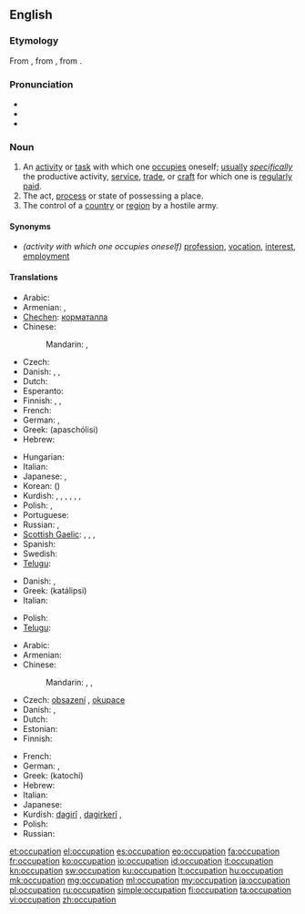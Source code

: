 ==English==

===Etymology===
From {{etyl|enm}} {{term|occupacioun|lang=enm}}, from {{etyl|frm}} {{term|occupation|lang=frm}}, from {{etyl|la}} {{term|occupatio|lang=la}}.

===Pronunciation===
* {{IPA|/ɑkjupe(ɪ)ʃən/}}
* {{audio|en-us-occupation.ogg|Audio (US)}}
* {{rhymes|eɪʃən}}

===Noun===
{{en-noun}}

# An [[activity]] or [[task]] with which one [[occupies]] oneself; [[usually]] ''[[specifically]]'' the productive activity, [[service]], [[trade]], or [[craft]] for which one is [[regularly]] [[paid]].
# The act, [[process]] or state of possessing a place.
# The control of a [[country]] or [[region]] by a hostile army.

====Synonyms====
* ''(activity with which one occupies oneself)'' [[profession]], [[vocation]], [[interest]], [[employment]]

====Translations====
{{trans-top|activity or task with which one occupies oneself}}
* Arabic: {{t|ar|وظيفة|f|tr=waZiifa}}
* Armenian: {{t|hy|զբաղմունք|tr=zbaġmunk’}},  {{qualifier|regularly paid}} {{t-|hy|աշխատանք|tr=ašxatank’}}
* [[Chechen]]: [[корматалла]]
* Chinese:
*: Mandarin: {{t-|cmn|職業|sc=Hani}},  {{t-|cmn|职业|tr=zhíyè|sc=Hani}}
* Czech: {{t+|cs|zaměstnání|n}}
* Danish: {{t+|da|arbejde|n}},  {{t|da|beskæftigelse|c}},  {{t-|da|erhverv|n}}
* Dutch: {{t+|nl|bezigheid|f}}
* Esperanto: {{t-|eo|okupo|xs=Esperanto}}
* Finnish: {{t+|fi|ammatti}}, {{t+|fi|työ}}, {{t-|fi|ajanviete}}
* French: {{t+|fr|occupation|f}}
* German: {{t+|de|Beschäftigung|f}}, {{t+|de|Beruf|m}}
* Greek: {{t+|el|απασχόληση|f}} (apaschólisi)
* Hebrew: {{t|he|תעסוקה|tr=ta'asuka}}
{{trans-mid}}
* Hungarian: {{t+|hu|foglalkozás}}
* Italian: {{t+|it|occupazione|f}}
* Japanese: {{t+|ja|仕事|tr=しごと, shigoto}},  {{t+|ja|職業|tr=しょくぎょう, shokugyō}}
* Korean: {{t+|ko|직업|tr=jikeop|sc=Hang}} ({{t+|ko|職業|sc=Hani}})
* Kurdish: {{t+|ku|pîşe}}, {{t+|ku|meslek}}, {{t+|ku|mihne}}, {{t+|ku|hokar}}, {{t+|ku|kariyer}}, {{t+|ku|profesyon}}, {{t-|ku|پیشه‌|sc=ku-Arab}}
* Polish: {{t+|pl|zajęcie|n}}, {{t+|pl|zawód|m}}
* Portuguese: {{t+|pt|ocupação|f}}
* Russian: {{t+|ru|занятие|n|tr=zanjátije}},  {{t+|ru|профессия|f|tr=proféssija}}
* [[Scottish Gaelic]]: {{t-|gd|cosnadh|m|xs=Scottish Gaelic}},  {{t-|gd|obair|f|xs=Scottish Gaelic}},  {{t-|gd|dreuchd|f|xs=Scottish Gaelic}}, {{t|gd|gnìomhachd|f}}
* Spanish: {{t+|es|ocupación|m}}
* Swedish: {{t|sv|sysselsättning|c}}
* [[Telugu]]: {{t|te|వృత్తి|tr=vRtti}}
{{trans-bottom}}

{{trans-top|act, process or state of possessing a place}}
* Danish: {{t|da|besættelse|c}},  {{t|da|okkupation|c}}
* Greek: {{t+|el|κατάληψη|f}} (katálipsi)
* Italian: {{t+|it|occupazione|f}}
{{trans-mid}}
* Polish: {{t|pl|zajmowanie|n}}
* [[Telugu]]: {{t|te|ఆక్రమణం|tr=aakramaNam}}
{{trans-bottom}}

{{trans-top|control of a country or region by a hostile army}}
* Arabic: {{t|ar|حرفة|f|tr=Hírfa}}
* Armenian: {{t|hy|օկուպացիա|tr=òkupac’ia}}
* Chinese:
*: Mandarin: {{t|cmn|占領|sc=Hani}},  {{t|cmn|占领|tr=zhànlǐng|sc=Hani}},  {{t|cmn|占用|tr=zhànyòng|sc=Hani}}
* Czech: [[obsazení]] {{n}}, [[okupace]] {{f}}
* Danish: {{t|da|besættelse|c}},  {{t|da|okkupation|c}}
* Dutch: {{t+|nl|bezetting}}
* Estonian: {{t|et|okupatsioon}}
* Finnish: {{t-|fi|miehitys}}
{{trans-mid}}
* French: {{t+|fr|occupation|f}}
* German: {{t+|de|Besetzung|f}}, {{t+|de|Okkupation|f}}
* Greek: {{t|el|κατοχή|f}} (katochí)
* Hebrew: {{t|he|כיבוש|tr=kibush}}
* Italian: {{t+|it|occupazione|f}}
* Japanese: {{t|ja|占領|tr=せんりょう, senryō}}
* Kurdish: [[dagirî]] {{f}}, [[dagirkerî]] {{f}}, {{ku-Arab|[[داگیری]]}}
* Polish: {{t|pl|okupacja|f}}
* Russian: {{t+|ru|оккупация|f|tr=okkupátsija}}
{{trans-bottom}}

[[et:occupation]]
[[el:occupation]]
[[es:occupation]]
[[eo:occupation]]
[[fa:occupation]]
[[fr:occupation]]
[[ko:occupation]]
[[io:occupation]]
[[id:occupation]]
[[it:occupation]]
[[kn:occupation]]
[[sw:occupation]]
[[ku:occupation]]
[[lt:occupation]]
[[hu:occupation]]
[[mk:occupation]]
[[mg:occupation]]
[[ml:occupation]]
[[my:occupation]]
[[ja:occupation]]
[[pl:occupation]]
[[ru:occupation]]
[[simple:occupation]]
[[fi:occupation]]
[[ta:occupation]]
[[vi:occupation]]
[[zh:occupation]]